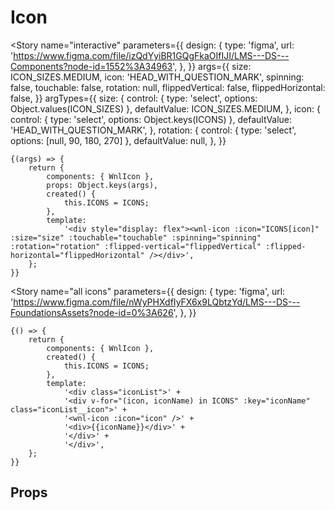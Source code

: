 
<Meta title="components/Icon" component={WnlIcon} />

# Icon

<Story
	name="interactive"
	parameters={{
		design: {
			type: 'figma',
			url: 'https://www.figma.com/file/izQdYyiBR1GQgFkaOIfIJI/LMS---DS---Components?node-id=1552%3A34963',
		},
	}}
	args={{
		size: ICON_SIZES.MEDIUM,
		icon: 'HEAD_WITH_QUESTION_MARK',
		spinning: false,
		touchable: false,
		rotation: null,
		flippedVertical: false,
		flippedHorizontal: false,
	}}
	argTypes={{
		size: {
			control: { type: 'select', options: Object.values(ICON_SIZES) },
			defaultValue: ICON_SIZES.MEDIUM,
		},
		icon: {
			control: { type: 'select', options: Object.keys(ICONS) },
			defaultValue: 'HEAD_WITH_QUESTION_MARK',
		},
		rotation: {
			control: { type: 'select', options: [null, 90, 180, 270] },
			defaultValue: null,
		},
	}}
>
	{(args) => {
		return {
			components: { WnlIcon },
			props: Object.keys(args),
			created() {
				this.ICONS = ICONS;
			},
			template:
				'<div style="display: flex"><wnl-icon :icon="ICONS[icon]" :size="size" :touchable="touchable" :spinning="spinning" :rotation="rotation" :flipped-vertical="flippedVertical" :flipped-horizontal="flippedHorizontal" /></div>',
		};
	}}
</Story>

<Story
	name="all icons"
	parameters={{
		design: {
			type: 'figma',
			url: 'https://www.figma.com/file/nWyPHXdfIyFX6x9LQbtzYd/LMS---DS---FoundationsAssets?node-id=0%3A626',
		},
	}}
>
	{() => {
		return {
			components: { WnlIcon },
			created() {
				this.ICONS = ICONS;
			},
			template:
				'<div class="iconList">' +
				'<div v-for="(icon, iconName) in ICONS" :key="iconName" class="iconList__icon">' +
				'<wnl-icon :icon="icon" />' +
				'<div>{{iconName}}</div>' +
				'</div>' +
				'</div>',
		};
	}}
</Story>

## Props

<Props of={WnlIcon} />
